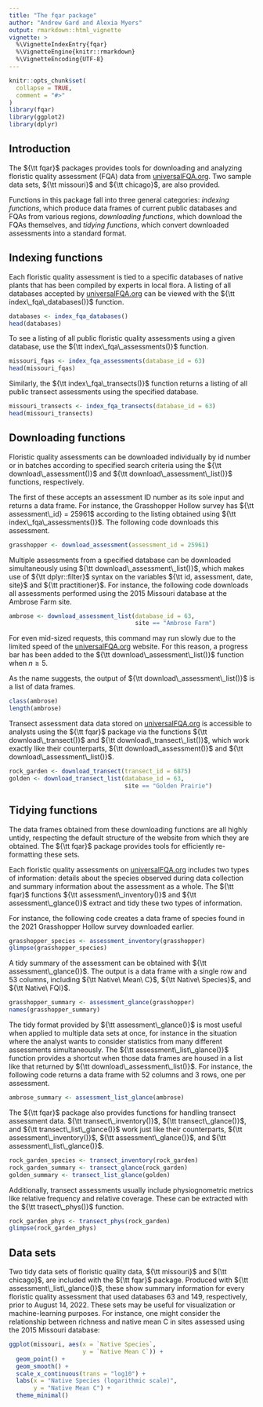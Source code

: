 ```yaml
---
title: "The fqar package"
author: "Andrew Gard and Alexia Myers"
output: rmarkdown::html_vignette
vignette: >
  %\VignetteIndexEntry{fqar}
  %\VignetteEngine{knitr::rmarkdown}
  %\VignetteEncoding{UTF-8}
---
```


```r
knitr::opts_chunk$set(
  collapse = TRUE,
  comment = "#>"
)
library(fqar)
library(ggplot2)
library(dplyr)
```

## Introduction

The ${\tt fqar}$ packages provides tools for downloading and analyzing floristic quality assessment (FQA) data from [universalFQA.org](https://universalfqa.org/). Two sample data sets, ${\tt missouri}$ and ${\tt chicago}$, are also provided.

Functions in this package fall into three general categories: _indexing functions_, which produce data frames of current public databases and FQAs from various regions, _downloading functions_, which download the FQAs themselves, and _tidying functions_, which convert downloaded assessments into a standard format.

## Indexing functions

Each floristic quality assessment is tied to a specific databases of native plants that has been compiled by experts in local flora. A listing of all databases accepted by [universalFQA.org](https://universalfqa.org/) can be viewed with the ${\tt index\_fqa\_databases()}$ function.

```r
databases <- index_fqa_databases()
head(databases)
```

To see a listing of all public floristic quality assessments using a given database, use the ${\tt index\_fqa\_assessments()}$ function.

```r
missouri_fqas <- index_fqa_assessments(database_id = 63)
head(missouri_fqas)
```

Similarly, the ${\tt index\_fqa\_transects()}$ function returns a listing of all public transect assessments using the specified database.  

```r
missouri_transects <- index_fqa_transects(database_id = 63)
head(missouri_transects)
```

## Downloading functions

Floristic quality assessments can be downloaded individually by id number or in batches according to specified search criteria using the ${\tt download\_assessment()}$ and ${\tt download\_assessment\_list()}$ functions, respectively. 

The first of these accepts an assessment ID number as its sole input and returns a data frame. For instance, the Grasshopper Hollow survey has ${\tt assessment\_id} = 25961$ according to the listing obtained using ${\tt index\_fqa\_assessments()}$. The following code downloads this assessment.

```r
grasshopper <- download_assessment(assessment_id = 25961)
```

Multiple assessments from a specified database can be downloaded simultaneously using ${\tt download\_assessment\_list()}$, which makes use of ${\tt dplyr::filter}$ syntax on the variables ${\tt id, assessment, date, site}$ and ${\tt practitioner}$. For instance, the following code downloads all assessments performed using the 2015 Missouri database at the Ambrose Farm site.

```r
ambrose <- download_assessment_list(database_id = 63,
                                    site == "Ambrose Farm")
```

For even mid-sized requests, this command may run slowly due to the limited speed of the [universalFQA.org](https://universalfqa.org/) website. For this reason, a progress bar has been added to the ${\tt download\_assessment\_list()}$ function when $n\ge 5$. 

As the name suggests, the output of ${\tt download\_assessment\_list()}$ is a list of data frames. 

```r
class(ambrose)
length(ambrose)
```

Transect assessment data data stored on [universalFQA.org](https://universalfqa.org/) is accessible to analysts using the ${\tt fqar}$ package via the functions ${\tt download\_transect()}$ and ${\tt download\_transect\_list()}$, which work exactly like their counterparts, ${\tt download\_assessment()}$ and ${\tt download\_assessment\_list()}$.

```r
rock_garden <- download_transect(transect_id = 6875)
golden <- download_transect_list(database_id = 63,
                                 site == "Golden Prairie")
```

## Tidying functions

The data frames obtained from these downloading functions are all highly untidy, respecting the default structure of the website from which they are obtained. The ${\tt fqar}$ package provides tools for efficiently re-formatting these sets.

Each floristic quality assessments on [universalFQA.org](https://universalfqa.org/) includes two types of information: details about the species observed during data collection and summary information about the assessment as a whole. The ${\tt fqar}$ functions ${\tt assessment\_inventory()}$ and ${\tt assessment\_glance()}$ extract and tidy these two types of information.

For instance, the following code creates a data frame of species found in the 2021 Grasshopper Hollow survey downloaded earlier.

```r
grasshopper_species <- assessment_inventory(grasshopper)
glimpse(grasshopper_species)
```

A tidy summary of the assessment can be obtained with ${\tt assessment\_glance()}$. The output is a data frame with a single row and 53 columns, including ${\tt Native\ Mean\ C}$,  ${\tt Native\ Species}$, and ${\tt Native\ FQI}$.

```r
grasshopper_summary <- assessment_glance(grasshopper)
names(grasshopper_summary)
```

The tidy format provided by ${\tt assessment\_glance()}$ is most useful when applied to multiple data sets at once, for instance in the situation where the analyst wants to consider statistics from many different assessments simultaneously. The ${\tt assessment\_list\_glance()}$ function provides a shortcut when those data frames are housed in a list like that returned by ${\tt download\_assessment\_list()}$. For instance, the following code returns a data frame with 52 columns and 3 rows, one per assessment.

```r
ambrose_summary <- assessment_list_glance(ambrose)
```

The ${\tt fqar}$ package also provides functions for handling transect assessment data. ${\tt transect\_inventory()}$, ${\tt transect\_glance()}$, and ${\tt transect\_list\_glance()}$ work just like their counterparts, ${\tt assessment\_inventory()}$, ${\tt assessment\_glance()}$, and ${\tt assessment\_list\_glance()}$.

```r
rock_garden_species <- transect_inventory(rock_garden)
rock_garden_summary <- transect_glance(rock_garden)
golden_summary <- transect_list_glance(golden)
```

Additionally, transect assessments usually include physiognometric metrics like relative frequency and relative coverage. These can be extracted with the ${\tt trasect\_phys()}$ function.

```r
rock_garden_phys <- transect_phys(rock_garden)
glimpse(rock_garden_phys)
```

## Data sets

Two tidy data sets of floristic quality data, ${\tt missouri}$ and ${\tt chicago}$, are included with the ${\tt fqar}$ package. Produced with ${\tt assessment\_list\_glance()}$, these show summary information for every floristic quality assessment that used databases 63 and 149, respectively, prior to August 14, 2022. These sets may be useful for visualization or machine-learning purposes. For instance, one might consider the relationship between richness and native mean C in sites assessed using the 2015 Missouri database:

```r
ggplot(missouri, aes(x = `Native Species`, 
                     y = `Native Mean C`)) +
  geom_point() +
  geom_smooth() +
  scale_x_continuous(trans = "log10") +
  labs(x = "Native Species (logarithmic scale)",
       y = "Native Mean C") +
  theme_minimal()
```


